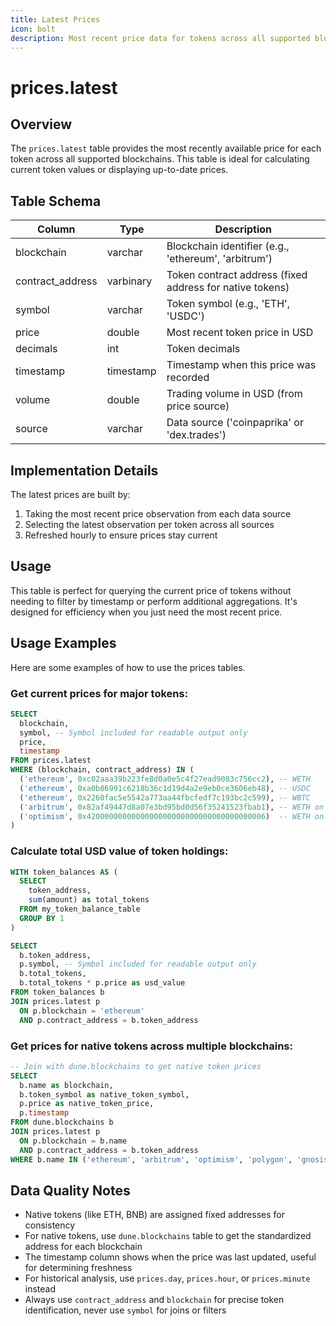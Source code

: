 ```yaml
---
title: Latest Prices
icon: bolt
description: Most recent price data for tokens across all supported blockchains
---
```


# prices.latest

## Overview

The `prices.latest` table provides the most recently available price for each token across all supported blockchains. This table is ideal for calculating current token values or displaying up-to-date prices.

## Table Schema

| Column | Type | Description |
|--------|------|-------------|
| blockchain | varchar | Blockchain identifier (e.g., 'ethereum', 'arbitrum') |
| contract_address | varbinary | Token contract address (fixed address for native tokens) |
| symbol | varchar | Token symbol (e.g., 'ETH', 'USDC') |
| price | double | Most recent token price in USD |
| decimals | int | Token decimals |
| timestamp | timestamp | Timestamp when this price was recorded |
| volume | double | Trading volume in USD (from price source) |
| source | varchar | Data source ('coinpaprika' or 'dex.trades') |

## Implementation Details

The latest prices are built by:

1. Taking the most recent price observation from each data source
2. Selecting the latest observation per token across all sources
3. Refreshed hourly to ensure prices stay current

## Usage

This table is perfect for querying the current price of tokens without needing to filter by timestamp or perform additional aggregations. It's designed for efficiency when you just need the most recent price.

## Usage Examples

Here are some examples of how to use the prices tables.

### Get current prices for major tokens:
```sql
SELECT
  blockchain,
  symbol, -- Symbol included for readable output only
  price,
  timestamp
FROM prices.latest
WHERE (blockchain, contract_address) IN (
  ('ethereum', 0xc02aaa39b223fe8d0a0e5c4f27ead9083c756cc2), -- WETH
  ('ethereum', 0xa0b86991c6218b36c1d19d4a2e9eb0ce3606eb48), -- USDC
  ('ethereum', 0x2260fac5e5542a773aa44fbcfedf7c193bc2c599), -- WBTC
  ('arbitrum', 0x82af49447d8a07e3bd95bd0d56f35241523fbab1), -- WETH on Arbitrum
  ('optimism', 0x4200000000000000000000000000000000000006)  -- WETH on Optimism
)
```

### Calculate total USD value of token holdings:
```sql
WITH token_balances AS (
  SELECT
    token_address,
    sum(amount) as total_tokens
  FROM my_token_balance_table
  GROUP BY 1
)

SELECT
  b.token_address,
  p.symbol, -- Symbol included for readable output only
  b.total_tokens,
  b.total_tokens * p.price as usd_value
FROM token_balances b
JOIN prices.latest p
  ON p.blockchain = 'ethereum'
  AND p.contract_address = b.token_address
```

### Get prices for native tokens across multiple blockchains:
```sql
-- Join with dune.blockchains to get native token prices
SELECT
  b.name as blockchain,
  b.token_symbol as native_token_symbol,
  p.price as native_token_price,
  p.timestamp
FROM dune.blockchains b
JOIN prices.latest p
  ON p.blockchain = b.name
  AND p.contract_address = b.token_address
WHERE b.name IN ('ethereum', 'arbitrum', 'optimism', 'polygon', 'gnosis', 'solana')
```

## Data Quality Notes

- Native tokens (like ETH, BNB) are assigned fixed addresses for consistency
- For native tokens, use `dune.blockchains` table to get the standardized address for each blockchain
- The timestamp column shows when the price was last updated, useful for determining freshness
- For historical analysis, use `prices.day`, `prices.hour`, or `prices.minute` instead
- Always use `contract_address` and `blockchain` for precise token identification, never use `symbol` for joins or filters 

